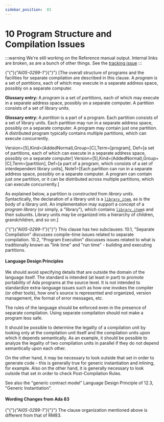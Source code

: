 ---
sidebar_position:  83
---

# 10 Program Structure and Compilation Issues

:::warning
We're still working on the Reference manual output.  Internal links are broken,
as are a bunch of other things.
See the [tracking issue](https://github.com/ada-lang-io/ada-lang-io/issues/20)
:::


<p>{"{"}<em>{"AI05-0299-1"}</em>{"}"} [The overall structure of programs and the facilities for separate compilation are described in this clause. A <em>program</em> is a set of <em>partitions</em>, each of which may execute in a separate address space, possibly on a separate computer. </p>
<p><strong>Glossary entry: </strong>A <em>program</em> is a set of <em>partitions</em>, each of which may execute in a separate address space, possibly on a separate computer. A partition consists of a set of library units.</p>
<p><strong>Glossary entry: </strong>A <em>partition</em> is a part of a program. Each partition consists of a set of library units. Each partition may run in a separate address space, possibly on a separate computer. A program may contain just one partition. A distributed program typically contains multiple partitions, which can execute concurrently.</p>
<p>Version=[5],Kind=(AddedNormal),Group=[C],Term=[program], Def=[a set of partitions, each of which can execute in a separate address space, possibly on a separate computer] Version=[5],Kind=(AddedNormal),Group=[C],Term=[partition], Def=[a part of a program, which consists of a set of interdependent library units], Note1=[Each partition can run in a separate address space, possibly on a separate computer. A program can contain just one partition, or it can be distributed across multiple partitions, which can execute concurrently.]</p>
<p>As explained below, a partition is constructed from <em>library units</em>. Syntactically, the declaration of a library unit is a <code><a href="./AA-10.1#S0287">library_item</a></code>, as is the body of a library unit. An implementation may support a concept of a <em>program library</em> (or simply, a "library"), which contains <code><a href="./AA-10.1#S0287">library_item</a></code>s and their subunits. Library units may be organized into a hierarchy of children, grandchildren, and so on.]</p>
<p>{"{"}<em>{"AI05-0299-1"}</em>{"}"} This clause has two subclauses: 10.1, "Separate Compilation" discusses compile-time issues related to separate compilation. 10.2, "Program Execution" discusses issues related to what is traditionally known as "link time" and "run time" - building and executing partitions.</p>

#### Language Design Principles

<p>We should avoid specifying details that are outside the domain of the language itself. The standard is intended (at least in part) to promote portability of Ada programs at the source level. It is not intended to standardize extra-language issues such as how one invokes the compiler (or other tools), how one's source is represented and organized, version management, the format of error messages, etc.</p>
<p>The rules of the language should be enforced even in the presence of separate compilation. Using separate compilation should not make a program less safe.</p>
<p>It should be possible to determine the legality of a compilation unit by looking only at the compilation unit itself and the compilation units upon which it depends semantically. As an example, it should be possible to analyze the legality of two compilation units in parallel if they do not depend semantically upon each other.</p>
<p>On the other hand, it may be necessary to look outside that set in order to generate code - this is generally true for generic instantiation and inlining, for example. Also on the other hand, it is generally necessary to look outside that set in order to check Post-Compilation Rules.</p>
<p>See also the "generic contract model" Language Design Principle of 12.3, "Generic Instantiation". </p>

#### Wording Changes from Ada 83

<p>{"{"}<em>{"AI05-0299-1"}</em>{"}"} The clause organization mentioned above is different from that of RM83. </p>

